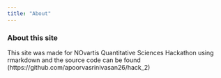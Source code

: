 ```yaml
---
title: "About"
---
```


### About this site



This site was made for NOvartis Quantitative Sciences Hackathon using rmarkdown and the source code can be found <here>(https://github.com/apoorvasrinivasan26/hack_2) 